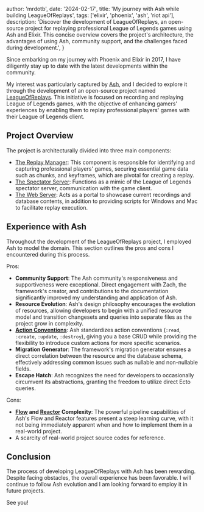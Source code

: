   author: 'mrdotb',
  date: '2024-02-17',
  title: 'My journey with Ash while building LeagueOfReplays',
  tags: ['elixir', 'phoenix', 'ash', 'riot api'],
  description: 'Discover the development of LeagueOfReplays, an open-source project for replaying professional League of Legends games using Ash and Elixir. This concise overview covers the project\'s architecture, the advantages of using Ash, community support, and the challenges faced during development.',
}


Since embarking on my journey with Phoenix and Elixir in 2017, I have diligently stay up to date with the latest developments within the community.

My interest was particularly captured by [Ash](https://ash-hq.org/), and I decided to explore it through the development of an open-source project named [LeagueOfReplays](https://leagueofreplays.co/). This initiative is focused on recording and replaying League of Legends games, with the objective of enhancing gamers' experiences by enabling them to replay professional players' games with their League of Legends client.

## Project Overview
The project is architecturally divided into three main components:
- [The Replay Manager](https://github.com/mrdotb/leagueofreplays/tree/main/lib/lor/lol/replays): This component is responsible for identifying and capturing professional players' games, securing essential game data such as chunks, and keyframes, which are pivotal for creating a replay.
- [The Spectator Server](https://github.com/mrdotb/leagueofreplays/tree/main/lib/lor_spectator): Functions as a mimic of the League of Legends spectator server, communication with the game client.
- [The Web Server](https://github.com/mrdotb/leagueofreplays/tree/main/lib/lor_web): Acts as a portal to showcase current recordings and database contents, in addition to providing scripts for Windows and Mac to facilitate replay execution.

## Experience with Ash
Throughout the development of the LeagueOfReplays project, I employed Ash to model the domain. This section outlines the pros and cons I encountered during this process.

Pros:
- **Community Support**: The Ash community's responsiveness and supportiveness were exceptional. Direct engagement with Zach, the framework's creator, and contributions to the documentation significantly improved my understanding and application of Ash.
- **Resource Evolution**: Ash's design philosophy encourages the evolution of resources, allowing developers to begin with a unified resource model and transition changesets and queries into separate files as the project grow in complexity.
- [**Action Conventions**](https://ash-hq.org/docs/guides/ash/latest/topics/actions): Ash standardizes action conventions (`:read`, `:create`, `:update`, `:destroy`), giving you a base CRUD while providing the flexibility to introduce custom actions for more specific scenarios.
- **Migration Generator**: The framework's migration generator ensures a direct correlation between the resource and the database schema, effectively addressing common issues such as nullable and non-nullable fields.
- **Escape Hatch**: Ash recognizes the need for developers to occasionally circumvent its abstractions, granting the freedom to utilize direct Ecto queries.

Cons:
- **[Flow](https://ash-hq.org/docs/guides/ash/latest/topics/flows) and [Reactor](https://ash-hq.com/docs/guides/reactor/latest/tutorials/getting-started-with-reactor) Complexity**: The powerful pipeline capabilities of Ash's Flow and Reactor features present a steep learning curve, with it not being immediately apparent when and how to implement them in a real-world project.
- A scarcity of real-world project source codes for reference.

## Conclusion

The process of developing LeagueOfReplays with Ash has been rewarding. Despite facing obstacles, the overall experience has been favorable. I will continue to follow Ash evolution and I am looking forward to employ it in future projects.

See you!
